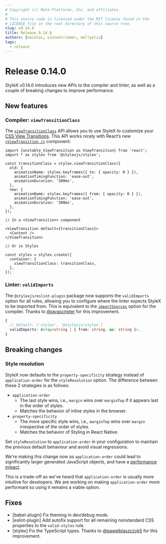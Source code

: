 ```yaml
---
# Copyright (c) Meta Platforms, Inc. and affiliates.
#
# This source code is licensed under the MIT license found in the
# LICENSE file in the root directory of this source tree.
slug: v0.14.0
title: Release 0.14.0
authors: [necolas, vincentriemer, mellyeliu]
tags:
  - release
---
```


# Release 0.14.0

StyleX v0.14.0 introduces new APIs to the compiler and linter, as well as a couple of breaking changes to improve performance.

## New features

### Compiler: `viewTransitionClass`

The [`viewTransitionClass`](https://stylexjs.com/docs/api/javascript/viewTransitionClass/) API allows you to use StyleX to customize your [CSS View Transitions](https://developer.mozilla.org/en-US/docs/Web/API/View_Transition_API). This API works nicely with React’s new [`<ViewTransition />`](https://react.dev/reference/react/ViewTransition) component:

```tsx
import {unstable_ViewTransition as ViewTransition} from 'react';
import * as stylex from '@stylexjs/stylex';

const transitionClass = stylex.viewTransitionClass({
  old: {
    animationName: stylex.keyframes({ to: { opacity: 0 } }),
    animationTimingFunction: 'ease-out',
    animationDuration: '300ms',
  },
  new: {
    animationName: stylex.keyframes({ from: { opacity: 0 } }),
    animationTimingFunction: 'ease-out',
    animationDuration: '300ms',
  },
});

// In a <ViewTransition> component

<ViewTransition default={transitionClass}>
  <Content />
</ViewTransition>

// Or in Styles

const styles = stylex.create({
  container: {
    viewTransitionClass: transitionClass,
  },
});
```

### Linter: `validImports`

The `@stylexjs/eslint-plugin` package now supports the `validImports` option for all rules, allowing you to configure where the linter expects StyleX to be imported from. This is equivalent to the [`importSources`](https://stylexjs.com/docs/api/configuration/babel-plugin/#importsources) option for the compiler. Thanks to [@javascripter](https://github.com/javascripter) for this improvement.

```ts
{
  // Default: ['stylex', '@stylexjs/stylex']
  validImports: Array<string | { from: string, as: string }>,
}
```

## Breaking changes

### Style resolution

StyleX now defaults to the `property-specificity` strategy instead of `application-order` for the `styleResolution` option. The difference between these 2 strategies is as follows:

* `application-order`
  * The last style wins, i.e., `margin` wins over `marginTop` if it appears last in the order of styles.
  * Matches the behavior of inline styles in the browser.
* `property-specificity`
  * The more specific style wins, i.e., `marginTop` wins over `margin` irrespective of the order of styles.
  * Matches the behavior of Styling in React Native.

Set `styleResolution` to `application-order` in your configuration to maintain the previous default behaviour
and avoid visual regressions.

We're making this change now as `application-order` could lead to significantly larger generated JavaScript objects,
and have a [performance impact](https://github.com/facebook/stylex/pull/1064).

This is a trade-off as we've heard that `application-order` is usually more intuitive for developers. We are working
on making `application-order` more performant so using it remains a viable option.

## Fixes

* [babel-plugin] Fix theming in dev/debug mode.
* [eslint-plugin] Add autofix support for all remaining nonstandard CSS properties to the `valid-styles` rule.
* [stylex] Fix the TypeScript types. Thanks to [@pawelblaszczyk5](https://github.com/pawelblaszczyk5) for this improvement.
